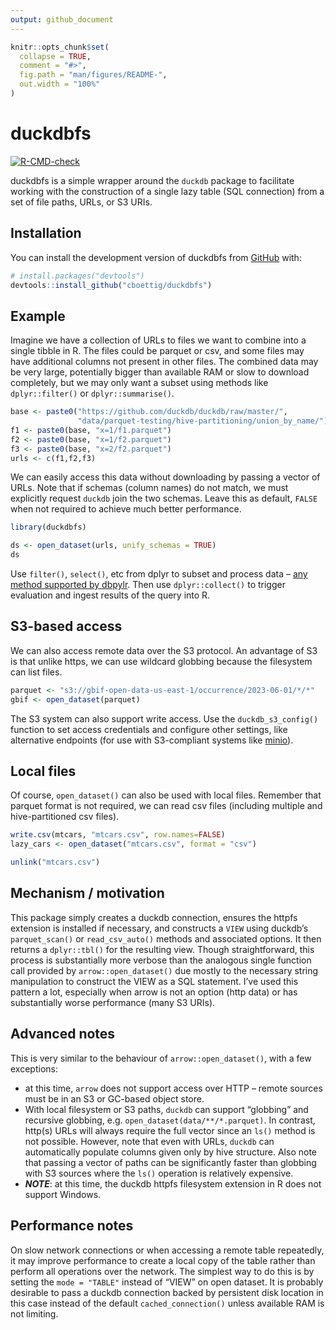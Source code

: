 ```yaml
---
output: github_document
---
```


<!-- README.md is generated from README.Rmd. Please edit that file -->

  
```r
knitr::opts_chunk$set(
  collapse = TRUE,
  comment = "#>",
  fig.path = "man/figures/README-",
  out.width = "100%"
)
```

# duckdbfs

<!-- badges: start -->
[![R-CMD-check](https://github.com/cboettig/duckdbfs/actions/workflows/R-CMD-check.yaml/badge.svg)](https://github.com/cboettig/duckdbfs/actions/workflows/R-CMD-check.yaml)
<!-- badges: end -->


duckdbfs is a simple wrapper around the `duckdb` package to facilitate working with the construction of a single lazy table (SQL connection) from a set of file paths, URLs, or S3 URIs. 

## Installation

You can install the development version of duckdbfs from [GitHub](https://github.com/) with:

``` r
# install.packages("devtools")
devtools::install_github("cboettig/duckdbfs")
```

## Example

Imagine we have a collection of URLs to files we want to combine into a single tibble in R.  The files could be parquet or csv, and some files may have additional columns not present in other files.  The combined data may be very large, potentially bigger than available RAM or slow to download completely, but we may only want a subset using methods like `dplyr::filter()` or `dplyr::summarise()`.  


```r
base <- paste0("https://github.com/duckdb/duckdb/raw/master/",
               "data/parquet-testing/hive-partitioning/union_by_name/")
f1 <- paste0(base, "x=1/f1.parquet")
f2 <- paste0(base, "x=1/f2.parquet")
f3 <- paste0(base, "x=2/f2.parquet")
urls <- c(f1,f2,f3)
```

We can easily access this data without downloading by passing a vector of URLs. 
Note that if schemas (column names) do not match, we must explicitly request 
`duckdb` join the two schemas. Leave this as default, `FALSE` when not required
to achieve much better performance.

```r
library(duckdbfs)

ds <- open_dataset(urls, unify_schemas = TRUE)
ds
```

Use `filter()`, `select()`, etc from dplyr to subset and process data -- [any method supported by dbpylr](https://dbplyr.tidyverse.org/reference/index.html). Then use `dplyr::collect()` to trigger evaluation and ingest results of the query into R.

## S3-based access

We can also access remote data over the S3 protocol. An advantage of S3 is that 
unlike https, we can use wildcard globbing because the filesystem can list files.

```r
parquet <- "s3://gbif-open-data-us-east-1/occurrence/2023-06-01/*/*"
gbif <- open_dataset(parquet)
```

The S3 system can also support write access.  Use the `duckdb_s3_config()` function to set access credentials and configure other settings, like alternative endpoints (for use with S3-compliant systems like [minio](https://min.io)).

## Local files

Of course, `open_dataset()` can also be used with local files.  Remember that parquet format is not required, we can read csv files (including multiple and hive-partitioned csv files). 

```r
write.csv(mtcars, "mtcars.csv", row.names=FALSE)
lazy_cars <- open_dataset("mtcars.csv", format = "csv")
```


```r
unlink("mtcars.csv")
```

## Mechanism / motivation

This package simply creates a duckdb connection, ensures the httpfs extension is installed if necessary, and constructs a `VIEW` using duckdb's `parquet_scan()` or `read_csv_auto()` methods and associated options.  It then returns a `dplyr::tbl()` for the resulting view.  Though straightforward, this process is substantially more verbose than the analogous single function call provided by `arrow::open_dataset()` due mostly to the necessary string manipulation to construct the VIEW as a SQL statement.  I've used this pattern a lot, especially when arrow is not an option (http data) or has substantially worse performance (many S3 URIs).


## Advanced notes

This is very similar to the behaviour of `arrow::open_dataset()`, with a few exceptions: 

- at this time, `arrow` does not support access over HTTP -- remote sources must be in an S3 or GC-based object store.
- With local filesystem or S3 paths, `duckdb` can support "globbing" and recursive globbing, e.g. `open_dataset(data/**/*.parquet)`. In contrast, http(s) URLs will always require the full vector since an `ls()` method is not possible.  However, note that even with URLs, `duckdb` can automatically populate columns given only by hive structure.  Also note that passing a vector of paths can be significantly faster than globbing with S3 sources where the `ls()` operation is relatively expensive.
- ***NOTE***: at this time, the duckdb httpfs filesystem extension in R does not support Windows. 

## Performance notes

On slow network connections or when accessing a remote table repeatedly, it may improve performance to create a local copy of the table rather than perform all operations over the network.  The simplest way to do this is by setting the `mode = "TABLE"` instead of "VIEW" on open dataset.  It is probably desirable to pass a duckdb connection backed by persistent disk location in this case instead of the default `cached_connection()` unless
available RAM is not limiting. 
